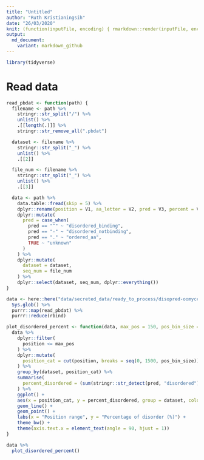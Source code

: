 ```yaml
---
title: "Untitled"
author: "Ruth Kristianingsih"
date: "26/03/2020"
knit: (function(inputFile, encoding) { rmarkdown::render(inputFile, encoding = encoding, output_dir = here::here("reports", stringr::str_remove(getwd(), here::here("scripts/r-scripts/")))) })
output:
  md_document:
    variant: markdown_github
---
```



```r
library(tidyverse)
```

# Read data

```r
read_pbdat <- function(path) {
  filename <- path %>%
    stringr::str_split("/") %>%
    unlist() %>%
    .[[length(.)]] %>%
    stringr::str_remove_all(".pbdat")

  dataset <- filename %>%
    stringr::str_split("_") %>%
    unlist() %>%
    .[[2]]

  file_num <- filename %>%
    stringr::str_split("_") %>%
    unlist() %>%
    .[[3]]

  data <- path %>%
    data.table::fread(skip = 5) %>%
    dplyr::rename(position = V1, aa_letter = V2, pred = V3, percent = V4) %>%
    dplyr::mutate(
      pred = case_when(
        pred == "^" ~ "disordered_binding",
        pred == "-" ~ "disordered_notbinding",
        pred == "." ~ "ordered_aa",
        TRUE ~ "unknown"
      )
    ) %>%
    dplyr::mutate(
      dataset = dataset,
      seq_num = file_num
    ) %>%
    dplyr::select(dataset, seq_num, dplyr::everything())
}
```


```r
data <- here::here("data/secreted_data/ready_to_process/disopred-oomycete/finished/*.pbdat") %>%
  Sys.glob() %>%
  purrr::map(read_pbdat) %>%
  purrr::reduce(rbind)
```

```r
plot_disordered_percent <- function(data, max_pos = 150, pos_bin_size = 10, percent_threshold = 0.9) {
  data %>%
    dplyr::filter(
      position <= max_pos
    ) %>% 
    dplyr::mutate(
      position_cat = cut(position, breaks = seq(0, 1500, pos_bin_size))
    ) %>%
    group_by(dataset, position_cat) %>%
    summarise(
      percent_disordered = (sum(stringr::str_detect(pred, "disordered") & percent >= percent_threshold) / n()) * 100,
    ) %>%
    ggplot() +
    aes(x = position_cat, y = percent_disordered, group = dataset, color = dataset) +
    geom_line() +
    geom_point() +
    labs(x = "Position range", y = "Percentage of disorder (%)") +
    theme_bw() +
    theme(axis.text.x = element_text(angle = 90, hjust = 1))
}
```

```r
data %>%
  plot_disordered_percent()
```
